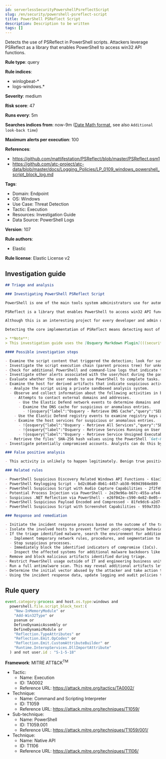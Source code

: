 ```yaml
---
id: serverlessSecurityPowershellPsreflectScript
slug: /en/security/powershell-psreflect-script
title: PowerShell PSReflect Script
description: Description to be written
tags: []
---
```


<div id="powershell-psreflect-script"></div>

Detects the use of PSReflect in PowerShell scripts. Attackers leverage PSReflect as a library that enables PowerShell to access win32 API functions.

**Rule type**: query

**Rule indices**:

* winlogbeat-*
* logs-windows.*

**Severity**: medium

**Risk score**: 47

**Runs every**: 5m

**Searches indices from**: now-9m ([Date Math format](((ref))/common-options.html#date-math), see also <DocLink id="serverlessSecurityRulesUiCreate" section="set-the-rules-schedule">`Additional look-back time`</DocLink>)

**Maximum alerts per execution**: 100

**References**:

* https://github.com/mattifestation/PSReflect/blob/master/PSReflect.psm1
* https://github.com/atc-project/atc-data/blob/master/docs/Logging_Policies/LP_0109_windows_powershell_script_block_log.md

**Tags**:

* Domain: Endpoint
* OS: Windows
* Use Case: Threat Detection
* Tactic: Execution
* Resources: Investigation Guide
* Data Source: PowerShell Logs

**Version**: 107

**Rule authors**:

* Elastic

**Rule license**: Elastic License v2

## Investigation guide

```markdown
## Triage and analysis

### Investigating PowerShell PSReflect Script

PowerShell is one of the main tools system administrators use for automation, report routines, and other tasks. This makes it available for use in various environments, and creates an attractive way for attackers to execute code.

PSReflect is a library that enables PowerShell to access win32 API functions in an uncomplicated way. It also helps to create enums and structs easily—all without touching the disk.

Although this is an interesting project for every developer and admin out there, it is mainly used in the red team and malware tooling for its capabilities.

Detecting the core implementation of PSReflect means detecting most of the tooling that uses Windows API through PowerShell, enabling defenders to discover tools being dropped in the environment.

> **Note**:
> This investigation guide uses the [Osquery Markdown Plugin](((security-guide))/invest-guide-run-osquery.html) introduced in Elastic Stack version 8.5.0. Older Elastic Stack versions will display unrendered Markdown in this guide.

#### Possible investigation steps

- Examine the script content that triggered the detection; look for suspicious DLL imports, collection or exfiltration capabilities, suspicious functions, encoded or compressed data, and other potentially malicious characteristics. The script content that may be split into multiple script blocks (you can use the field `powershell.file.script_block_id` for filtering).
- Investigate the script execution chain (parent process tree) for unknown processes. Examine their executable files for prevalence, whether they are located in expected locations, and if they are signed with valid digital signatures.
- Check for additional PowerShell and command-line logs that indicate that imported functions were run.
- Investigate other alerts associated with the user/host during the past 48 hours.
- Evaluate whether the user needs to use PowerShell to complete tasks.
- Examine the host for derived artifacts that indicate suspicious activities:
  - Analyze the script using a private sandboxed analysis system.
  - Observe and collect information about the following activities in both the sandbox and the alert subject host:
    - Attempts to contact external domains and addresses.
      - Use the Elastic Defend network events to determine domains and addresses contacted by the subject process by filtering by the process' `process.entity_id`.
      - Examine the DNS cache for suspicious or anomalous entries.
        - !{osquery{"label":"Osquery - Retrieve DNS Cache","query":"SELECT * FROM dns_cache"}}
    - Use the Elastic Defend registry events to examine registry keys accessed, modified, or created by the related processes in the process tree.
    - Examine the host services for suspicious or anomalous entries.
      - !{osquery{"label":"Osquery - Retrieve All Services","query":"SELECT description, display_name, name, path, pid, service_type, start_type, status, user_account FROM services"}}
      - !{osquery{"label":"Osquery - Retrieve Services Running on User Accounts","query":"SELECT description, display_name, name, path, pid, service_type, start_type, status, user_account FROM services WHERE\nNOT (user_account LIKE '%LocalSystem' OR user_account LIKE '%LocalService' OR user_account LIKE '%NetworkService' OR\nuser_account == null)\n"}}
      - !{osquery{"label":"Osquery - Retrieve Service Unsigned Executables with Virustotal Link","query":"SELECT concat('https://www.virustotal.com/gui/file/', sha1) AS VtLink, name, description, start_type, status, pid,\nservices.path FROM services JOIN authenticode ON services.path = authenticode.path OR services.module_path =\nauthenticode.path JOIN hash ON services.path = hash.path WHERE authenticode.result != 'trusted'\n"}}
  - Retrieve the files' SHA-256 hash values using the PowerShell `Get-FileHash` cmdlet and search for the existence and reputation of the hashes in resources like VirusTotal, Hybrid-Analysis, CISCO Talos, Any.run, etc.
- Investigate potentially compromised accounts. Analysts can do this by searching for login events (for example, 4624) to the target host after the registry modification.

### False positive analysis

- This activity is unlikely to happen legitimately. Benign true positives (B-TPs) can be added as exceptions if necessary.

### Related rules

- PowerShell Suspicious Discovery Related Windows API Functions - 61ac3638-40a3-44b2-855a-985636ca985e
- PowerShell Keylogging Script - bd2c86a0-8b61-4457-ab38-96943984e889
- PowerShell Suspicious Script with Audio Capture Capabilities - 2f2f4939-0b34-40c2-a0a3-844eb7889f43
- Potential Process Injection via PowerShell - 2e29e96a-b67c-455a-afe4-de6183431d0d
- Suspicious .NET Reflection via PowerShell - e26f042e-c590-4e82-8e05-41e81bd822ad
- PowerShell Suspicious Payload Encoded and Compressed - 81fe9dc6-a2d7-4192-a2d8-eed98afc766a
- PowerShell Suspicious Script with Screenshot Capabilities - 959a7353-1129-4aa7-9084-30746b256a70

### Response and remediation

- Initiate the incident response process based on the outcome of the triage.
- Isolate the involved hosts to prevent further post-compromise behavior.
- If the triage identified malware, search the environment for additional compromised hosts.
  - Implement temporary network rules, procedures, and segmentation to contain the malware.
  - Stop suspicious processes.
  - Immediately block the identified indicators of compromise (IoCs).
  - Inspect the affected systems for additional malware backdoors like reverse shells, reverse proxies, or droppers that attackers could use to reinfect the system.
- Remove and block malicious artifacts identified during triage.
- Restrict PowerShell usage outside of IT and engineering business units using GPOs, AppLocker, Intune, or similar software.
- Run a full antimalware scan. This may reveal additional artifacts left in the system, persistence mechanisms, and malware components.
- Determine the initial vector abused by the attacker and take action to prevent reinfection through the same vector.
- Using the incident response data, update logging and audit policies to improve the mean time to detect (MTTD) and the mean time to respond (MTTR).
```

## Rule query

```js
event.category:process and host.os.type:windows and
  powershell.file.script_block_text:(
    "New-InMemoryModule" or
    "Add-Win32Type" or
    psenum or
    DefineDynamicAssembly or
    DefineDynamicModule or
    "Reflection.TypeAttributes" or
    "Reflection.Emit.OpCodes" or
    "Reflection.Emit.CustomAttributeBuilder" or
    "Runtime.InteropServices.DllImportAttribute"
  ) and not user.id : "S-1-5-18"

```

**Framework**: MITRE ATT&CK<sup>TM</sup>

* Tactic:
    * Name: Execution
    * ID: TA0002
    * Reference URL: https://attack.mitre.org/tactics/TA0002/
* Technique:
    * Name: Command and Scripting Interpreter
    * ID: T1059
    * Reference URL: https://attack.mitre.org/techniques/T1059/
* Sub-technique:
    * Name: PowerShell
    * ID: T1059.001
    * Reference URL: https://attack.mitre.org/techniques/T1059/001/
* Technique:
    * Name: Native API
    * ID: T1106
    * Reference URL: https://attack.mitre.org/techniques/T1106/

